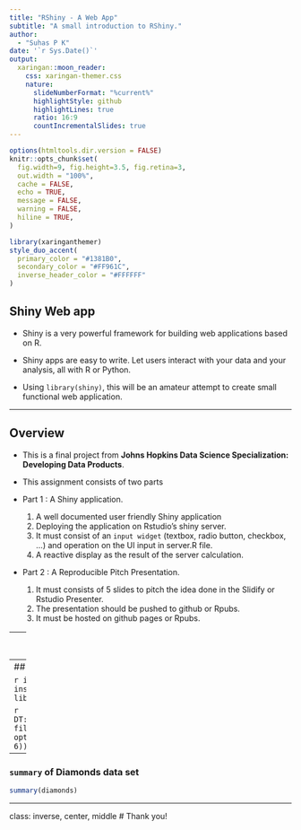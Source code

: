 ```yaml
---
title: "RShiny - A Web App"
subtitle: "A small introduction to RShiny."  
author: 
  - "Suhas P K"
date: '`r Sys.Date()`'
output:
  xaringan::moon_reader:
    css: xaringan-themer.css
    nature:
      slideNumberFormat: "%current%"
      highlightStyle: github
      highlightLines: true
      ratio: 16:9
      countIncrementalSlides: true
---
```


```r
options(htmltools.dir.version = FALSE)
knitr::opts_chunk$set(
  fig.width=9, fig.height=3.5, fig.retina=3,
  out.width = "100%",
  cache = FALSE,
  echo = TRUE,
  message = FALSE, 
  warning = FALSE,
  hiline = TRUE,
)
```

```r
library(xaringanthemer)
style_duo_accent(
  primary_color = "#1381B0",
  secondary_color = "#FF961C",
  inverse_header_color = "#FFFFFF"
)
```

## Shiny Web app

- Shiny is a very powerful framework for building web applications based on R. 

- Shiny apps are easy to write. Let users interact with your data and your analysis, all with R or Python.

- Using `library(shiny)`, this will be an amateur attempt to create small functional web application.

---

## Overview

- This is a final project from **Johns Hopkins Data Science Specialization: Developing Data Products**.

- This assignment consists of two parts

- Part 1 : A Shiny application.
  1. A well documented user friendly Shiny application
  2. Deploying the application on Rstudio's shiny server.
  3. It must consist of an `input widget` (textbox, radio button, checkbox, ...) and operation on the UI input in server.R file.
  4. A reactive display as the result of the server calculation.

- Part 2 : A Reproducible Pitch Presentation.
  1. It must consists of 5 slides to pitch the idea done in the Slidify or Rstudio Presenter.
  2. The presentation should be pushed to github or Rpubs.
  3. It must be hosted on github pages or Rpubs.

---
## Implementation and Visualization

- Diamond data set is part of `library(ggplot2)` available in the R is used for this project.

- Based on the input given in the Shiny web application from the data set, a reactive plot is generated.

- The link to web app. CLICK ME!

---
## The Diamonds data set

```r
if (!require(ggplot2)){
  install.packages("ggplot2")
  library(ggplot2)
}
```

```r
DT::datatable(head(diamonds), fillContainer = FALSE, options = list(pageLength = 6))
```
---
### `summary` of Diamonds data set
```r
summary(diamonds)
```
---
class: inverse, center, middle
# Thank you!
